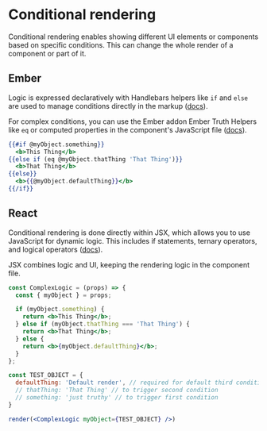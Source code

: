 # Conditional rendering

Conditional rendering enables showing different UI elements or components based on specific conditions. This can change the whole render of a component or part of it.

## Ember 

Logic is expressed declaratively with Handlebars helpers like `if` and `else` are used to manage conditions directly in the markup ([docs](https://handlebarsjs.com/guide/builtin-helpers.html)). 

For complex conditions, you can use the Ember addon Ember Truth Helpers like `eq` or computed properties in the component's JavaScript file ([docs](https://github.com/jmurphyau/ember-truth-helpers?tab=readme-ov-file#usage)).

```hbs
{{#if @myObject.something}}
  <b>This Thing</b>
{{else if (eq @myObject.thatThing 'That Thing')}}
  <b>That Thing</b>
{{else}}
  <b>{{@myObject.defaultThing}}</b>
{{/if}}
```

## React

Conditional rendering is done directly within JSX, which allows you to use JavaScript for dynamic logic. This includes if statements, ternary operators, and logical operators ([docs](https://react.dev/learn/conditional-rendering)).

JSX combines logic and UI, keeping the rendering logic in the component file.

```jsx live noInline
const ComplexLogic = (props) => {
  const { myObject } = props;

  if (myObject.something) {
    return <b>This Thing</b>;
  } else if (myObject.thatThing === 'That Thing') {
    return <b>That Thing</b>;
  } else {
    return <b>{myObject.defaultThing}</b>;
  }
};

const TEST_OBJECT = {
  defaultThing: 'Default render', // required for default third condition fallback
  // thatThing: 'That Thing' // to trigger second condition
  // something: 'just truthy' // to trigger first condition
}

render(<ComplexLogic myObject={TEST_OBJECT} />)
```